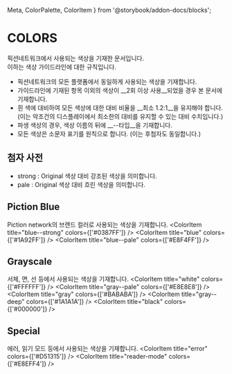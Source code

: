   Meta, ColorPalette, ColorItem
} from '@storybook/addon-docs/blocks';

<Meta title="Guidelines|Colors" />

# COLORS
픽션네트워크에서 사용되는 색상을 기재한 문서입니다.  
이하는 색상 가이드라인에 대한 규칙입니다.

- 픽션네트워크의 모든 플랫폼에서 동일하게 사용되는 색상을 기재합니다. 
- 가이드라인에 기재된 항목 이외의 색상이 __2회 이상 사용__되었을 경우 본 문서에 기재합니다.
- 흰 색에 대비하여 모든 색상에 대한 대비 비율을 __최소 1.2:1__을 유지해야 합니다. (이는 악조건의 디스플레이에서 최소한의 대비를 유지할 수 있는 대비 수치입니다.)
- 파생 색상의 경우, 색상 이름의 뒤에 __--타입__을 기재합니다.
- 모든 색상은 소문자 표기를 원칙으로 합니다. (이는 후첨자도 동일합니다.)


## 첨자 사전
- strong : Original 색상 대비 강조된 색상을 의미합니다.
- pale : Original 색상 대비 흐린 색상을 의미합니다.


## Piction Blue
Piction network의 브랜드 컬러로 사용되는 색상을 기재합니다.
<ColorPalette>
  <ColorItem title="blue--strong" colors={['#0387FF']} />
  <ColorItem title="blue" colors={['#1A92FF']} />
  <ColorItem title="blue--pale" colors={['#E8F4FF']} />
</ColorPalette>

## Grayscale
서체, 면, 선 등에서 사용되는 색상을 기재합니다.
<ColorPalette>
  <ColorItem title="white" colors={['#FFFFFF']} />
  <ColorItem title="gray--pale" colors={['#E8E8E8']} />
  <ColorItem title="gray" colors={['#BABABA']} />
  <ColorItem title="gray--deep" colors={['#1A1A1A']} />
  <ColorItem title="black" colors={['#000000']} />
</ColorPalette>

## Special
에러, 읽기 모드 등에서 사용되는 색상을 기재합니다.
<ColorPalette>
  <ColorItem title="error" colors={['#D51315']} />
  <ColorItem title="reader-mode" colors={['#E8EFF4']} />
</ColorPalette>